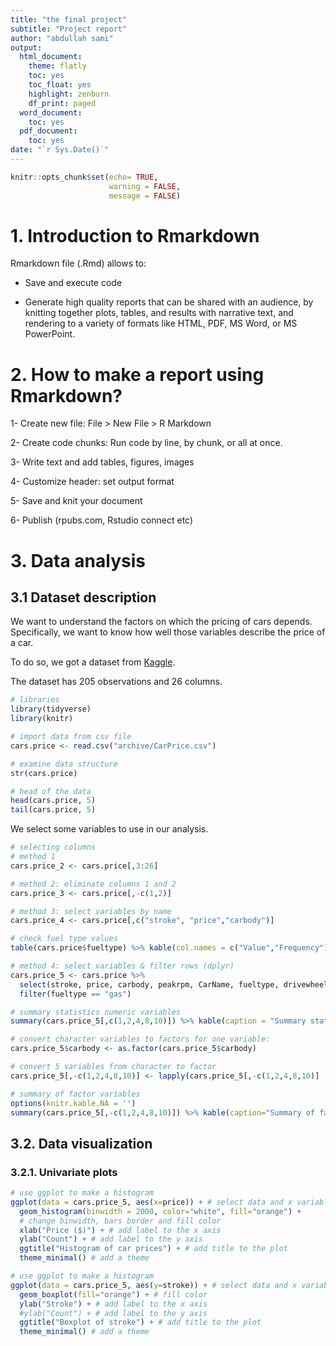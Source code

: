 ```yaml
---
title: "the final project"
subtitle: "Project report"
author: "abdullah sami"
output:
  html_document:
    theme: flatly
    toc: yes
    toc_float: yes
    highlight: zenburn
    df_print: paged
  word_document:
    toc: yes
  pdf_document:
    toc: yes
date: "`r Sys.Date()`"
---
```


```r
knitr::opts_chunk$set(echo= TRUE,
                      warning = FALSE,
                      message = FALSE)
```

# 1. Introduction to Rmarkdown

Rmarkdown file (.Rmd) allows to:

-   Save and execute code

-   Generate high quality reports that can be shared with an audience, by knitting together plots, tables, and results with narrative text, and rendering to a variety of formats like HTML, PDF, MS Word, or MS PowerPoint.

# 2. How to make a report using Rmarkdown?

1- Create new file: File \> New File \> R Markdown

2- Create code chunks: Run code by line, by chunk, or all at once.

3- Write text and add tables, figures, images

4- Customize header: set output format

5- Save and knit your document

6- Publish (rpubs.com, Rstudio connect etc)

# 3. Data analysis

## 3.1 Dataset description

We want to understand the factors on which the pricing of cars depends. Specifically, we want to know how well those variables describe the price of a car.

To do so, we got a dataset from [Kaggle](https://www.kaggle.com/datasets/hellbuoy/car-price-prediction?resource=download).

The dataset has 205 observations and 26 columns.

```r
# libraries
library(tidyverse)
library(knitr)
```

```r
# import data from csv file
cars.price <- read.csv("archive/CarPrice.csv")

# examine data structure
str(cars.price)

# head of the data
head(cars.price, 5)
tail(cars.price, 5)
```

We select some variables to use in our analysis.

```r
# selecting columns
# method 1
cars.price_2 <- cars.price[,3:26]

# method 2: eliminate columns 1 and 2
cars.price_3 <- cars.price[,-c(1,2)]

# method 3: select variables by name
cars.price_4 <- cars.price[,c("stroke", "price","carbody")]

```

```r
# check fuel type values
table(cars.price$fueltype) %>% kable(col.names = c("Value","Frequency"), caption="Fuel type values")

# method 4: select variables & filter rows (dplyr)
cars.price_5 <- cars.price %>%
  select(stroke, price, carbody, peakrpm, CarName, fueltype, drivewheel, curbweight, enginetype, horsepower) %>%
  filter(fueltype == "gas")
```

```r
# summary statistics numeric variables
summary(cars.price_5[,c(1,2,4,8,10)]) %>% kable(caption = "Summary statistics numeric variables")
```

```r
# convert character variables to factors for one variable:
cars.price_5$carbody <- as.factor(cars.price_5$carbody)

# convert 5 variables from character to factor
cars.price_5[,-c(1,2,4,8,10)] <- lapply(cars.price_5[,-c(1,2,4,8,10)] , as.factor)

# summary of factor variables
options(knitr.kable.NA = '')
summary(cars.price_5[,-c(1,2,4,8,10)]) %>% kable(caption="Summary of factor variables")
```

## 3.2. Data visualization

### 3.2.1. Univariate plots

```r

# use ggplot to make a histogram
ggplot(data = cars.price_5, aes(x=price)) + # select data and x variable
  geom_histogram(binwidth = 2000, color="white", fill="orange") +
  # change binwidth, bars border and fill color
  xlab("Price ($)") + # add label to the x axis
  ylab("Count") + # add label to the y axis
  ggtitle("Histogram of car prices") + # add title to the plot
  theme_minimal() # add a theme

```

```r

# use ggplot to make a histogram
ggplot(data = cars.price_5, aes(y=stroke)) + # select data and x variable
  geom_boxplot(fill="orange") + # fill color
  ylab("Stroke") + # add label to the x axis
  #ylab("Count") + # add label to the y axis
  ggtitle("Boxplot of stroke") + # add title to the plot
  theme_minimal() # add a theme

```
